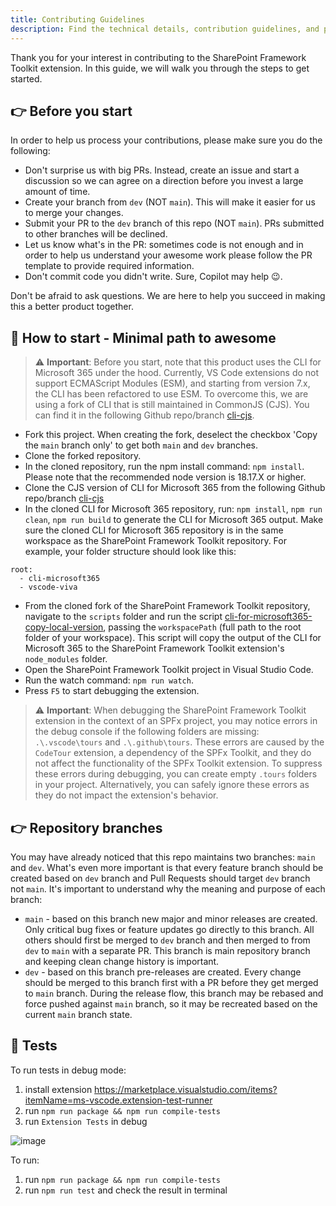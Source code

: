 ```yaml
---
title: Contributing Guidelines
description: Find the technical details, contribution guidelines, and project structure for the SPFx Toolkit extension.
---
```


Thank you for your interest in contributing to the SharePoint Framework Toolkit extension. In this guide, we will walk you through the steps to get started.

## 👉 Before you start

In order to help us process your contributions, please make sure you do the following:

- Don't surprise us with big PRs. Instead, create an issue and start a discussion so we can agree on a direction before you invest a large amount of time.
- Create your branch from `dev` (NOT `main`). This will make it easier for us to merge your changes.
- Submit your PR to the `dev` branch of this repo (NOT `main`). PRs submitted to other branches will be declined.
- Let us know what's in the PR: sometimes code is not enough and in order to help us understand your awesome work please follow the PR template to provide required information.
- Don't commit code you didn't write. Sure, Copilot may help 😉.

Don't be afraid to ask questions. We are here to help you succeed in making this a better product together.

## 👣 How to start - Minimal path to awesome

> ⚠️ **Important**: Before you start, note that this product uses the CLI for Microsoft 365 under the hood. Currently, VS Code extensions do not support ECMAScript Modules (ESM), and starting from version 7.x, the CLI has been refactored to use ESM. To overcome this, we are using a fork of CLI that is still maintained in CommonJS (CJS). You can find it in the following Github repo/branch [cli-cjs](https://github.com/Adam-it/cli-microsoft365/tree/cli-cjs).

- Fork this project. When creating the fork, deselect the checkbox 'Copy the `main` branch only' to get both `main` and `dev` branches.
- Clone the forked repository.
- In the cloned repository, run the npm install command: `npm install`. Please note that the recommended node version is 18.17.X or higher.
- Clone the CJS version of CLI for Microsoft 365 from the following Github repo/branch [cli-cjs](https://github.com/Adam-it/cli-microsoft365/tree/cli-cjs)
- In the cloned CLI for Microsoft 365 repository, run: `npm install`, `npm run clean`, `npm run build` to generate the CLI for Microsoft 365 output. Make sure the cloned CLI for Microsoft 365 repository is in the same workspace as the SharePoint Framework Toolkit repository. For example, your folder structure should look like this:

```plaintext
root:
  - cli-microsoft365
  - vscode-viva
```
- From the cloned fork of the SharePoint Framework Toolkit repository, navigate to the `scripts` folder and run the script [cli-for-microsoft365-copy-local-version](./scripts/cli-for-microsoft365-copy-local-version.ps1), passing the `workspacePath` (full path to the root folder of your workspace). This script will copy the output of the CLI for Microsoft 365 to the SharePoint Framework Toolkit extension's `node_modules` folder.
- Open the SharePoint Framework Toolkit project in Visual Studio Code.
- Run the watch command: `npm run watch`.
- Press `F5` to start debugging the extension.

> ⚠️ **Important**: When debugging the SharePoint Framework Toolkit extension in the context of an SPFx project, you may notice errors in the debug console if the following folders are missing: `.\.vscode\tours` and `.\.github\tours`. These errors are caused by the `CodeTour` extension, a dependency of the SPFx Toolkit, and they do not affect the functionality of the SPFx Toolkit extension. To suppress these errors during debugging, you can create empty `.tours` folders in your project. Alternatively, you can safely ignore these errors as they do not impact the extension's behavior.

## 👉 Repository branches

You may have already noticed that this repo maintains two branches: `main` and `dev`. What's even more important is that every feature branch should be created based on `dev` branch and Pull Requests should target `dev` branch not `main`. It's important to understand why the meaning and purpose of each branch:

- `main` - based on this branch new major and minor releases are created. Only critical bug fixes or feature updates go directly to this branch. All others should first be merged to `dev` branch and then merged to from `dev` to `main` with a separate PR. This branch is main repository branch and keeping clean change history is important.
- `dev` - based on this branch pre-releases are created. Every change should be merged to this branch first with a PR before they get merged to `main` branch. During the release flow, this branch may be rebased and force pushed against `main` branch, so it may be recreated based on the current `main` branch state.

## 🧪 Tests

To run tests in debug mode:

1. install extension https://marketplace.visualstudio.com/items?itemName=ms-vscode.extension-test-runner
2. run `npm run package && npm run compile-tests`
3. run `Extension Tests` in debug

![image](https://github.com/user-attachments/assets/f9f69bd3-2da7-4208-b24a-ed84aa0d0700)

To run:

1. run `npm run package && npm run compile-tests`
2. run `npm run test` and check the result in terminal
